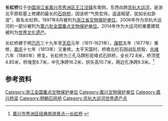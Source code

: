 {{coord|30|52|56|N|120|42|38|E|scale:10000|display=title}}
{{文物保护单位
| 级别 = 全国
| 名称 = 大运河
| 子项 = 长虹桥
| 图片 = 
| 编号 = 6-810
| 分类 = 古建筑
| 时代 = 明
| 所在 = [[嘉兴市|嘉兴市]][[秀洲区|秀洲区]]
| 登录 = 2006年
}}
'''长虹桥'''位于[[中国|中国]][[浙江省|浙江省]][[嘉兴市|嘉兴市]][[秀洲区|秀洲区]][[王江泾镇|王江泾镇]]东南侧，东西向跨[[京杭大运河|京杭大运河]]，是浙北平原软基上修建的最长的[[石拱桥|石拱桥]]，因该桥“气势宏伟，遥遥相望，犹如长虹卧波”，故名长虹桥。1997年8月被列为[[浙江省文物保护单位|浙江省文物保护单位]]，2006年作为京杭大运河的一部分被列为[[第六批全国重点文物保护单位|第六批全国重点文物保护单位]]。2014年作为大运河的重要建筑被列为[[世界文化遗产|世界文化遗产]]。

长虹桥建于明[[万历|万历]]三十九年至[[天启|天启]]元年（1611-1621年），[[康熙|康熙]]五年（1677年）重修，[[嘉庆|嘉庆]]十七年（1813年）又重修。太平天国时，桥南北栏石因战乱损毁，[[光绪|光绪]]六年（1880年）修复。长虹桥为三孔马蹄形驼峰式石拱桥，全长72.8米，桥顶宽4.85米，桥堍宽6.7米，中孔净跨16.2米，拱矢高10.7米，两边孔净跨9.3米。<ref>[http://www.zj.xinhuanet.com/2006special/2006-10/26/content_8358849.htm 嘉兴市秀洲区经典旅游景点—长虹桥] {{webarchive|url=https://web.archive.org/web/20160304130425/http://www.zj.xinhuanet.com/2006special/2006-10/26/content_8358849.htm |date=2016-03-04 }}</ref>

==参考资料==
{{reflist}}

{{大运河世界文化遗产}}
{{浙江全国重点文物保护单位}}

{{DEFAULTSORT:Chang}}
[[Category:浙江全国重点文物保护单位|Category:浙江全国重点文物保护单位]]
[[Category:嘉兴文物保护单位|Category:嘉兴文物保护单位]]
[[Category:嘉兴桥梁|Category:嘉兴桥梁]]
[[Category:明朝石拱桥|Category:明朝石拱桥]]
[[Category:京杭大运河世界遗产点|Category:京杭大运河世界遗产点]]